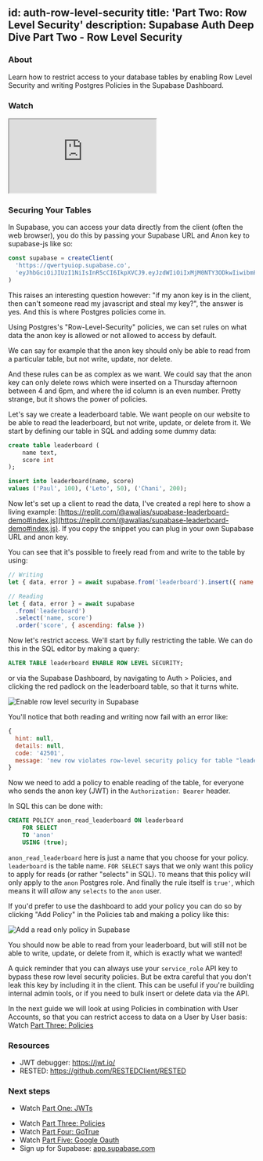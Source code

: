 
id: auth-row-level-security
title: 'Part Two: Row Level Security'
description: Supabase Auth Deep Dive Part Two - Row Level Security
---

### About

Learn how to restrict access to your database tables by enabling Row Level Security and writing Postgres Policies in the Supabase Dashboard.

### Watch

<div className="video-container">
  <iframe
    src="https://www.youtube-nocookie.com/embed/qY_iQ10IUhs"
    frameBorder="1"
    allow="accelerometer; autoplay; clipboard-write; encrypted-media; gyroscope; picture-in-picture"
    allowFullScreen
  ></iframe>
</div>

### Securing Your Tables

In Supabase, you can access your data directly from the client (often the web browser), you do this by passing your Supabase URL and Anon key to supabase-js like so:

```js
const supabase = createClient(
  'https://qwertyuiop.supabase.co',
  'eyJhbGciOiJIUzI1NiIsInR5cCI6IkpXVCJ9.eyJzdWIiOiIxMjM0NTY3ODkwIiwibmFtZSI6IkpvaG4gRG9lIiwiaWF0IjoxNTE2MjM5MDIyfQ.SflKxwRJSMeKKF2QT4fwpMeJf36POk6yJV_adQssw5c'
)
```

This raises an interesting question however: "if my anon key is in the client, then can't someone read my javascript and steal my key?", the answer is yes. And this is where Postgres policies come in.

Using Postgres's "Row-Level-Security" policies, we can set rules on what data the anon key is allowed or not allowed to access by default.

We can say for example that the anon key should only be able to read from a particular table, but not write, update, nor delete.

And these rules can be as complex as we want. We could say that the anon key can only delete rows which were inserted on a Thursday afternoon between 4 and 6pm, and where the id column is an even number. Pretty strange, but it shows the power of policies.

Let's say we create a leaderboard table. We want people on our website to be able to read the leaderboard, but not write, update, or delete from it. We start by defining our table in SQL and adding some dummy data:

```sql
create table leaderboard (
    name text,
    score int
);

insert into leaderboard(name, score)
values ('Paul', 100), ('Leto', 50), ('Chani', 200);
```

Now let's set up a client to read the data, I've created a repl here to show a living example: [https://replit.com/@awalias/supabase-leaderboard-demo#index.js](https://replit.com/@awalias/supabase-leaderboard-demo#index.js). If you copy the snippet you can plug in your own Supabase URL and anon key.

You can see that it's possible to freely read from and write to the table by using:

```js
// Writing
let { data, error } = await supabase.from('leaderboard').insert({ name: 'Bob', score: 99999 })

// Reading
let { data, error } = await supabase
  .from('leaderboard')
  .select('name, score')
  .order('score', { ascending: false })
```

Now let's restrict access. We'll start by fully restricting the table. We can do this in the SQL editor by making a query:

```sql
ALTER TABLE leaderboard ENABLE ROW LEVEL SECURITY;
```

or via the Supabase Dashboard, by navigating to Auth > Policies, and clicking the red padlock on the leaderboard table, so that it turns white.

![Enable row level security in Supabase](/docs/img/auth-deep-dive-2.png)

You'll notice that both reading and writing now fail with an error like:

```jsx
{
  hint: null,
  details: null,
  code: '42501',
  message: 'new row violates row-level security policy for table "leaderboard"'
}
```

Now we need to add a policy to enable reading of the table, for everyone who sends the anon key (JWT) in the `Authorization: Bearer` header.

In SQL this can be done with:

```sql
CREATE POLICY anon_read_leaderboard ON leaderboard
    FOR SELECT
    TO 'anon'
    USING (true);
```

`anon_read_leaderboard` here is just a name that you choose for your policy. `leaderboard` is the table name. `FOR SELECT` says that we only want this policy to apply for reads (or rather "selects" in SQL). `TO` means that this policy will only apply to the `anon` Postgres role. And finally the rule itself is `true'`, which means it will _allow_ any `selects` to the `anon` user.

If you'd prefer to use the dashboard to add your policy you can do so by clicking "Add Policy" in the Policies tab and making a policy like this:

![Add a read only policy in Supabase](/docs/img/auth-deep-dive-2-2.png)

You should now be able to read from your leaderboard, but will still not be able to write, update, or delete from it, which is exactly what we wanted!

A quick reminder that you can always use your `service_role` API key to bypass these row level security policies. But be extra careful that you don't leak this key by including it in the client. This can be useful if you're building internal admin tools, or if you need to bulk insert or delete data via the API.

In the next guide we will look at using Policies in combination with User Accounts, so that you can restrict access to data on a User by User basis: Watch [Part Three: Policies](../../learn/auth-deep-dive/auth-policies)

### Resources

- JWT debugger: https://jwt.io/
- RESTED: https://github.com/RESTEDClient/RESTED

### Next steps

- Watch [Part One: JWTs](../../learn/auth-deep-dive/auth-deep-dive-jwts)
<!-- - Watch [Part Two: Row Level Security](../../learn/auth-deep-dive/auth-row-level-security) -->
- Watch [Part Three: Policies](../../learn/auth-deep-dive/auth-policies)
- Watch [Part Four: GoTrue](../../learn/auth-deep-dive/auth-gotrue)
- Watch [Part Five: Google Oauth](../../learn/auth-deep-dive/auth-google-oauth)
- Sign up for Supabase: [app.supabase.com](https://app.supabase.com)
